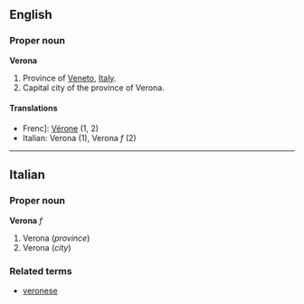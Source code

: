 ==English==
===Proper noun===
'''Verona'''

#Province of [[Veneto]], [[Italy]].
#Capital city of the province of Verona.

====Translations====

*Frenc]: [[Vérone]] (1, 2)
*Italian: Verona (1), Verona ''f'' (2)

----

==Italian==
===Proper noun===
'''Verona''' ''f''

#Verona (''province'')
#Verona (''city'')

===Related terms===
*[[veronese]]